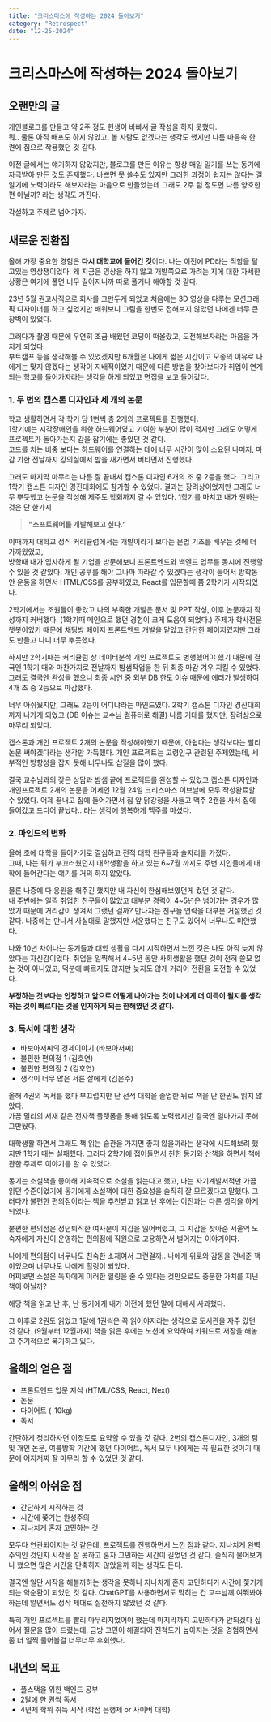 ```yaml
---
title: "크리스마스에 작성하는 2024 돌아보기"
category: "Retrospect"
date: "12-25-2024"
---
```

# 크리스마스에 작성하는 2024 돌아보기

## 오랜만의 글
개인블로그를 만들고 약 2주 정도 현생이 바빠서 글 작성을 하지 못했다.  
뭐.. 물론 아직 배포도 하지 않았고, 볼 사람도 없겠다는 생각도 했지만 나름 마음속 한 켠에 짐으로 작용했던 것 같다.  

이전 글에서는 얘기하지 않았지만, 블로그를 만든 이유는 항상 매일 일기를 쓰는 동기에 자극받아 만든 것도 존재했다.
바쁘면 못 쓸수도 있지만 그러한 과정이 쉽지는 않다는 걸 알기에 노력이라도 해보자라는 마음으로 만들었는데 그래도 2주 텀 정도면 나름 양호한 편 아닐까? 라는 생각도 가진다.  

각설하고 주제로 넘어가자.

## 새로운 전환점
올해 가장 중요한 경험은 <b>다시 대학교에 들어간 것</b>이다.
나는 이전에 PD라는 직함을 달고있는 영상쟁이었다. 왜 지금은 영상을 하지 않고 개발쪽으로 가려는 지에 대한 자세한 상황은 여기에 풀면 너무 길어지니까 따로 풀거나 해야할 것 같다.  

23년 5월 권고사직으로 회사를 그만두게 되었고 처음에는 3D 영상을 다루는 모션그래픽 디자이너를 하고 싶었지만 배워보니 그림을 한번도 접해보지 않았던 나에겐 너무 큰 장벽이 있었다.  

그러다가 촬영 때문에 우연히 조금 배웠던 코딩이 떠올랐고, 도전해보자라는 마음을 가지게 되었다.  
부트캠프 등을 생각해볼 수 있었겠지만 6개월은 나에게 짧은 시간이고 모종의 이유로 나에게는 맞지 않겠다는 생각이 지배적이었기 때문에 다른 방법을 찾아보다가
취업이 연계되는 학교를 들어가자라는 생각을 하게 되었고 면접을 보고 들어갔다.

### 1. 두 번의 캡스톤 디자인과 세 개의 논문
학교 생활하면서 각 학기 당 1번씩 총 2개의 프로젝트를 진행했다.  
1학기에는 시각장애인을 위한 하드웨어였고 기여한 부분이 많이 적지만 그래도 어떻게 프로젝트가 돌아가는지 감을 잡기에는 좋았던 것 같다.  
코드를 치는 비중 보다는 하드웨어를 연결하는 데에 너무 시간이 많이 소요된 나머지, 마감 기한 전날까지 강의실에서 밤을 새가면서 버티면서 진행했다.

그래도 마지막 마무리는 나름 잘 끝내서 캡스톤 디자인 6개의 조 중 2등을 했다.
그리고 1학기 캡스톤 디자인 경진대회에도 참가할 수 있었다. 결과는 장려상이었지만 그래도 너무 뿌듯했고 논문을 작성해 제주도 학회까지 갈 수 있었다.
1학기를 마치고 내가 원하는 것은 단 한가지  

> <b>"소프트웨어를 개발해보고 싶다."</b>  

이때까지 대학교 정식 커리큘럼에서는 개발이라기 보다는 문법 기초를 배우는 것에 더 가까웠었고,  
방학때 내가 입사하게 될 기업을 방문해보니 프론트엔드와 백엔드 업무를 동시에 진행할 수 있을 것 같았다.
개인 공부를 해야 그나마 따라갈 수 있겠다는 생각이 들어서 방학동안 운동을 하면서 HTML/CSS를 공부하였고, React를 입문할때 쯤 2학기가 시작되었다.

2학기에서는 조원들이 좋았고 나의 부족한 개발은 문서 및 PPT 작성, 이후 논문까지 작성까지 커버했다. (1학기때 메인으로 했던 경험이 크게 도움이 되었다.)
주제가 학사전문 챗봇이었기 때문에 채팅방 페이지 프론트엔드 개발을 맡았고 간단한 페이지였지만 그래도 만들고 나니 너무 뿌듯했다.

하지만 2학기때는 커리큘럼 상 데이터분석 개인 프로젝트도 병행했어야 했기 때문에 결국엔 1학기 때와 마찬가지로 전날까지 밤샘작업을 한 뒤 최종 마감 겨우 지킬 수 있었다.
그래도 결국엔 완성을 했으니 최종 시연 중 외부 DB 한도 이슈 때문에 에러가 발생하여 4개 조 중 2등으로 마감했다.

너무 아쉬웠지만, 그래도 2등이 어디냐라는 마인드였다. 2학기 캡스톤 디자인 경진대회까지 나가게 되었고 (DB 이슈는 교수님 컴퓨터로 해결) 나름 기대를 했지만, 장려상으로 마무리 되었다.  

캡스톤과 개인 프로젝트 2개의 논문을 작성해야했기 때문에, 아쉽다는 생각보다는 빨리 논문 써야겠다라는 생각만 가득했다.
개인 프로젝트는 고령인구 관련된 주제였는데, 세부적인 방향성을 잡지 못해 너무나도 삽질을 많이 했다.

결국 교수님과의 잦은 상담과 밤샘 끝에 프로젝트를 완성할 수 있었고 캡스톤 디자인과 개인프로젝트 2개의 논문을 어제인 12월 24일 크리스마스 이브날에 모두 작성완료할 수 있었다.
어제 끝내고 집에 들어가면서 집 앞 닭강정을 사들고 맥주 2캔을 사서 집에 들어갔고 드디어 끝났다.. 라는 생각에 행복하게 맥주를 마셨다.

### 2. 마인드의 변화
올해 초에 대학을 들어가기로 결심하고 전적 대학 친구들과 술자리를 가졌다.  
그때, 나는 뭐가 부끄러웠던지 대학생활을 하고 있는 6~7월 까지도 주변 지인들에게 대학에 들어간다는 얘기를 거의 하지 않았다.  

물론 나중에 다 응원을 해주긴 했지만 내 자신이 한심해보였던게 컸던 것 같다.  
내 주변에는 일찍 취업한 친구들이 많았고 대부분 경력이 4~5년은 넘어가는 경우가 많았기 때문에 거리감이 생겨서 그랬던 걸까?
만나자는 친구들 연락을 대부분 거절했던 것 같다. 나중에는 만나서 사실대로 말했지만 서운했다는 친구도 있어서 너무나도 미안했다.

나와 10년 차이나는 동기들과 대학 생활을 다시 시작하면서 느낀 것은 나도 아직 늦지 않았다는 자신감이었다.
취업을 일찍해서 4~5년 동안 사회생활을 했던 것이 전혀 쓸모 없는 것이 아니었고, 덕분에 빠르지도 않지만 늦지도 않게 커리어 전환을 도전할 수 있었다.

<b>부정하는 것보다는 인정하고 앞으로 어떻게 나아가는 것이 나에게 더 이득이 될지를 생각하는 것이 빠르다는 것을 인지하게 되는 한해였던 것 같다.</b>

### 3. 독서에 대한 생각

* 바보아저씨의 경제이야기 (바보아저씨)
* 불편한 편의점 1 (김호연)
* 불편한 편의점 2 (김호연)
* 생각이 너무 많은 서른 살에게 (김은주)

올해 4권의 독서를 했다 부끄럽지만 난 전적 대학을 졸업한 뒤로 책을 단 한권도 읽지 않았다.  
가끔 밀리의 서재 같은 전자책 플랫폼을 통해 읽도록 노력했지만 결국엔 얼마가지 못해 그만뒀다.

대학생활 하면서 그래도 책 읽는 습관을 가지면 좋지 않을까라는 생각에 시도해보려 했지만 1학기 때는 실패했다.
그러다 2학기에 접어들면서 친한 동기와 산책을 하면서 책에 관한 주제로 이야기를 할 수 있었다.

동기는 소설책을 좋아해 지속적으로 소설을 읽는다고 했고, 나는 자기계발서적만 가끔 읽던 수준이었기에 동기에게 소설책에 대한 중요성을 솔직히 잘 모르겠다고 말했다.
그러다가 불편한 편의점이라는 책을 추천받고 읽고 난 후에는 이전과는 다른 생각을 하게 되었다.

불편한 편의점은 정년퇴직한 여사분이 지갑을 잃어버렸고, 그 지갑을 찾아준 서울역 노숙자에게 자신이 운영하는 편의점에 직원으로 고용하면서 벌어지는 이야기이다.

나에게 편의점이 너무나도 친숙한 소재여서 그런걸까.. 나에게 위로와 감동을 건네준 책이었으며 너무나도 나에게 힐링이 되었다.  
어찌보면 소설은 독자에게 이러한 힐링을 줄 수 있다는 것만으로도 충분한 가치를 지닌 책이 아닐까?

해당 책을 읽고 난 후, 난 동기에게 내가 이전에 했던 말에 대해서 사과했다.

그 이후로 2권도 읽었고 1달에 1권씩은 꼭 읽어야지라는 생각으로 도서관을 자주 갔던 것 같다. (9월부터 12월까지)
책을 읽은 후에는 노션에 요약하여 키워드로 저장을 해놓고 주기적으로 복기하고 있다.

## 올해의 얻은 점

* 프론트엔드 입문 지식 (HTML/CSS, React, Next)
* 논문
* 다이어트 (-10kg)
* 독서

간단하게 정리하자면 이정도로 요약할 수 있을 것 같다.
2번의 캡스톤디자인, 3개의 팀 및 개인 논문, 여름방학 기간에 했던 다이어트, 독서
모두 나에게는 꼭 필요한 것이기 때문에 어지저찌 잘 마무리 할 수 있었던 것 같다.

## 올해의 아쉬운 점

* 간단하게 시작하는 것
* 시간에 쫓기는 완성주의 
* 지나치게 혼자 고민하는 것 

모두다 연관되어지는 것 같은데, 프로젝트를 진행하면서 느낀 점과 같다.
지나치게 완벽주의인 것인지 시작을 잘 못하고 혼자 고민하는 시간이 길었던 것 같다.
솔직히 물어보거나 했으면 많은 시간을 단축하지 않았을까 하는 생각도 든다.

결국엔 일단 시작을 해볼까하는 생각을 못하니 지나치게 혼자 고민하다가 시간에 쫓기게 되는 악순환이 되었던 것 같다.
ChatGPT를 사용하면서도 막히는 건 교수님께 여쭤봐야하는데 알면서도 정작 제대로 실천하지 않았던 것 같다.

특히 개인 프로젝트를 빨리 마무리지었어야 했는데 마지막까지 고민하다가 안되겠다 싶어서 질문을 많이 드렸는데, 금방 고민이 해결되어 진척도가 높아지는 것을 경험하면서
좀 더 일찍 물어볼걸 너무너무 후회했다. 

## 내년의 목표

* 풀스택을 위한 백엔드 공부
* 2달에 한 권씩 독서
* 4년제 학위 취득 시작 (학점 은행제 or 사이버 대학)


